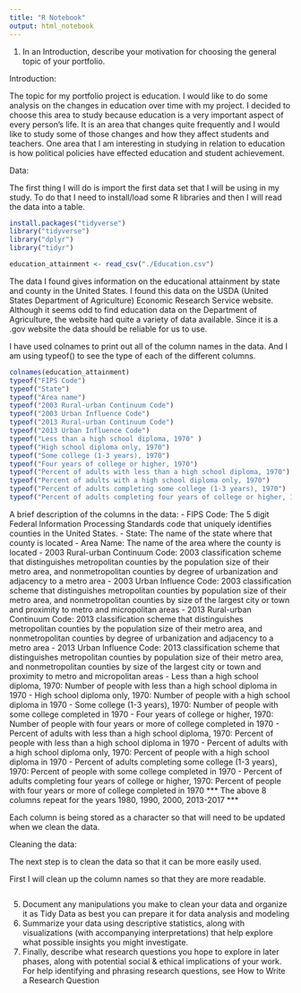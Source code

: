```yaml
---
title: "R Notebook"
output: html_notebook
---
```


1. In an Introduction, describe your motivation for choosing the general topic of your portfolio.

Introduction:

The topic for my portfolio project is education.  I would like to do some analysis on the changes in education over time with my project.  I decided to choose this area to study because education is a very important aspect of every person's life.  It is an area that changes quite frequently and I would like to study some of those changes and how they affect students and teachers.  One area that I am interesting in studying in relation to education is how political policies have effected education and student achievement.

Data:

The first thing I will do is import the first data set that I will be using in my study. To do that I need to install/load some R libraries and then I will read the data into a table.

```r
install.packages("tidyverse")
library("tidyverse")
library("dplyr")
library("tidyr")

education_attainment <- read_csv("./Education.csv")
```

The data I found gives information on the educational attainment by state and county in the United States. I found this data on the USDA (United States Department of Agriculture) Economic Research Service website. Although it seems odd to find education data on the Department of Agriculture, the website had quite a variety of data available.  Since it is a .gov website the data should be reliable for us to use.  

I have used colnames to print out all of the column names in the data. And I am using typeof() to see the type of each of the different columns.

```r
colnames(education_attainment)
typeof("FIPS Code")
typeof("State")
typeof("Area name")
typeof("2003 Rural-urban Continuum Code")
typeof("2003 Urban Influence Code")
typeof("2013 Rural-urban Continuum Code")
typeof("2013 Urban Influence Code")
typeof("Less than a high school diploma, 1970" )
typeof("High school diploma only, 1970")
typeof("Some college (1-3 years), 1970")
typeof("Four years of college or higher, 1970")
typeof("Percent of adults with less than a high school diploma, 1970")
typeof("Percent of adults with a high school diploma only, 1970")
typeof("Percent of adults completing some college (1-3 years), 1970")
typeof("Percent of adults completing four years of college or higher, 1970")
```

A brief description of the columns in the data:
 - FIPS Code: The 5 digit Federal Information Processing Standards  code that uniquely identifies counties in the United States. 
 - State: The name of the state where that county is located
 - Area Name: The name of the area where the county is located
 - 2003 Rural-urban Continuum Code: 2003 classification scheme that distinguishes metropolitan counties by the population size of their metro area, and nonmetropolitan counties by degree of urbanization and adjacency to a metro area
 - 2003 Urban Influence Code: 2003 classification scheme that distinguishes metropolitan counties by population size of their metro area, and nonmetropolitan counties by size of the largest city or town and proximity to metro and micropolitan areas
 - 2013 Rural-urban Continuum Code: 2013 classification scheme that distinguishes metropolitan counties by the population size of their metro area, and nonmetropolitan counties by degree of urbanization and adjacency to a metro area
 - 2013 Urban Influence Code: 2013 classification scheme that distinguishes metropolitan counties by population size of their metro area, and nonmetropolitan counties by size of the largest city or town and proximity to metro and micropolitan areas
 - Less than a high school diploma, 1970: Number of people with less than a high school diploma in 1970
 - High school diploma only, 1970: Number of people with a high school diploma in 1970
 - Some college (1-3 years), 1970: Number of people with some college completed in 1970
 - Four years of college or higher, 1970: Number of people with four years or more of college completed in 1970
 - Percent of adults with less than a high school diploma, 1970: Percent of people with less than a high school diploma in 1970
 - Percent of adults with a high school diploma only, 1970: Percent of people with a high school diploma in 1970
 - Percent of adults completing some college (1-3 years), 1970: Percent of people with some college completed in 1970
 - Percent of adults completing four years of college or higher, 1970: Percent of people with four years or more of college completed in 1970
 *** The above 8 columns repeat for the years 1980, 1990, 2000, 2013-2017 ***                      

Each column is being stored as a character so that will need to be updated when we clean the data. 

Cleaning the data:

The next step is to clean the data so that it can be more easily used.

First I will clean up the column names so that they are more readable.

```r

```

5. Document any manipulations you make to clean your data and organize it as Tidy Data as best you can prepare it for data analysis and modeling
6. Summarize your data using descriptive statistics, along with visualizations (with accompanying interpretations) that help explore what possible insights you might investigate.
7. Finally, describe what research questions you hope to explore in later phases, along with potential social & ethical implications of your work. For help identifying and phrasing research questions, see How to Write a Research Question



